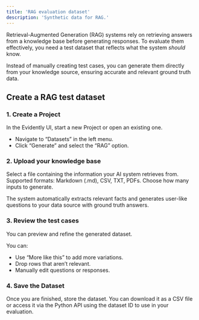```yaml
---
title: 'RAG evaluation dataset'
description: 'Synthetic data for RAG.'
---
```


Retrieval-Augmented Generation (RAG) systems rely on retrieving answers from a knowledge base before generating responses. To evaluate them effectively, you need a test dataset that reflects what the system *should* know.

Instead of manually creating test cases, you can generate them directly from your knowledge source, ensuring accurate and relevant ground truth data.

## Create a RAG test dataset

### 1. Create a Project

In the Evidently UI, start a new Project or open an existing one.
* Navigate to “Datasets” in the left menu.
* Click “Generate” and select the “RAG” option.

### 2. Upload your knowledge base 

Select a file containing the information your AI system retrieves from. Supported formats: Markdown (.md), CSV, TXT, PDFs. Choose how many inputs to generate.

The system automatically extracts relevant facts and generates user-like questions to your data source with ground truth answers.

### 3. Review the test cases

You can preview and refine the generated dataset.

You can:
* Use “More like this” to add more variations.
* Drop rows that aren’t relevant.
* Manually edit questions or responses.

### 4. Save the Dataset

Once you are finished, store the dataset. You can download it as a CSV file or access it via the Python API using the dataset ID to use in your evaluation.